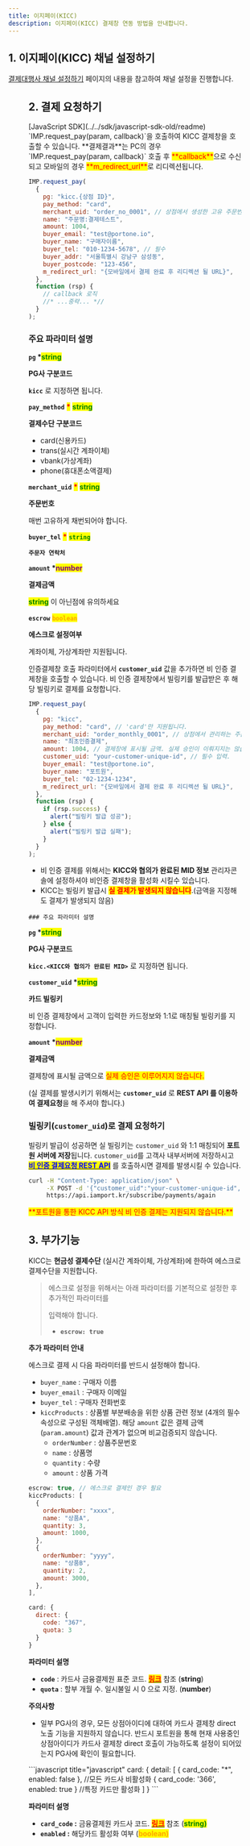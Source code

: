 ```yaml
---
title: 이지페이(KICC)
description: 이지페이(KICC) 결제창 연동 방법을 안내합니다.
---
```



## 1. 이지페이(KICC) 채널 설정하기

[결제대행사 채널 설정하기](../../ready/readme#3-결제대행사-채널-설정하기) 페이지의 내용을 참고하여 채널 설정을 진행합니다.

<Figure src="/gitbook-assets/ko/screenshot 2022-06-03 4.54.05.png" />

## 2. 결제 요청하기

<Tabs>
<Tab title="인증결제">
[JavaScript SDK](../../sdk/javascript-sdk-old/readme) `IMP.request_pay(param, callback)`을 호출하여 KICC 결제창을 호출할 수 있습니다. **결제결과**는 PC의 경우 `IMP.request_pay(param, callback)` 호출 후 <mark style="color:red;">**callback**</mark>으로 수신되고 모바일의 경우 <mark style="color:red;">**m_redirect_url**</mark>로 리디렉션됩니다.

```javascript title="Javascript SDK"
IMP.request_pay(
  {
    pg: "kicc.{상점 ID}",
    pay_method: "card",
    merchant_uid: "order_no_0001", // 상점에서 생성한 고유 주문번호
    name: "주문명:결제테스트",
    amount: 1004,
    buyer_email: "test@portone.io",
    buyer_name: "구매자이름",
    buyer_tel: "010-1234-5678", // 필수
    buyer_addr: "서울특별시 강남구 삼성동",
    buyer_postcode: "123-456",
    m_redirect_url: "{모바일에서 결제 완료 후 리디렉션 될 URL}",
  },
  function (rsp) {
    // callback 로직
    //* ...중략... *//
  }
);
```

### 주요 파라미터 설명

**`pg` \***<mark style="color:green;">**string**</mark>

**PG사 구분코드**

**`kicc`** 로 지정하면 됩니다.

**`pay_method`** <mark style="color:red;">**\***</mark> <mark style="color:green;">**string**</mark>

**결제수단 구분코드**

- card(신용카드)
- trans(실시간 계좌이체)
- vbank(가상계좌)
- phone(휴대폰소액결제)

**`merchant_uid`** <mark style="color:red;">**\***</mark> <mark style="color:green;">**string**</mark>

**주문번호**

매번 고유하게 채번되어야 합니다.

**`buyer_tel`** <mark style="color:red;">**\***</mark> <mark style="color:green;">**`string`**</mark>

**`주문자 연락처`**

**`amount` \***<mark style="color:purple;">**number**</mark>

**결제금액**

<mark style="color:green;">**string**</mark> 이 아닌점에 유의하세요

**`escrow`** <mark style="color:orange;">**`boolean`**</mark>

**에스크로 설정여부**

계좌이체, 가상계좌만 지원됩니다.

<Codepen user="chaiport" slug="YzevrGz" />
</Tab>

<Tab title="비인증 결제(결제창)">

인증결제창 호출 파라미터에서 **`customer_uid`** 값을 추가하면 비 인증 결제창을 호출할 수 있습니다. 비 인증 결제창에서 빌링키를 발급받은 후 해당 빌링키로 결제를 요청합니다.

```javascript title="Javascript SDK"
IMP.request_pay(
  {
    pg: "kicc",
    pay_method: "card", // 'card'만 지원됩니다.
    merchant_uid: "order_monthly_0001", // 상점에서 관리하는 주문 번호
    name: "최초인증결제",
    amount: 1004, // 결제창에 표시될 금액. 실제 승인이 이뤄지지는 않습니다.
    customer_uid: "your-customer-unique-id", // 필수 입력.
    buyer_email: "test@portone.io",
    buyer_name: "포트원",
    buyer_tel: "02-1234-1234",
    m_redirect_url: "{모바일에서 결제 완료 후 리디렉션 될 URL}",
  },
  function (rsp) {
    if (rsp.success) {
      alert("빌링키 발급 성공");
    } else {
      alert("빌링키 발급 실패");
    }
  }
);
```

<Hint style="info">

- 비 인증 결제를 위해서는 **KICC와 협의가 완료된 MID 정보** 관리자콘솔에 설정하셔야 비인증 결제창을 활성화 시킬수 있습니다.
- KICC는 빌링키 발급시 <mark style="color:red;">**실 결제가 발생되지 않습니다**</mark>.(금액을 지정해도 결제가 발생되지 않음)

</Hint>

    ### 주요 파라미터 설명

**`pg` \***<mark style="color:green;">**string**</mark>

**PG사 구분코드**

**`kicc.<KICC와 협의가 완료된 MID>`** 로 지정하면 됩니다.

**`customer_uid` \***<mark style="color:green;">**string**</mark>

**카드 빌링키**

비 인증 결제창에서 고객이 입력한 카드정보와 1:1로 매칭될 빌링키를 지정합니다.

**`amount` \***<mark style="color:purple;">**number**</mark>

**결제금액**

결제창에 표시될 금액으로 <mark style="color:red;">실제 승인은 이루어지지 않습니다.</mark>

(실 결제를 발생시키기 위해서는 **`customer_uid`** 로 **REST API 를 이용하여 결제요청**을 해 주셔야 합니다.)

### 빌링키(`customer_uid`)로 결제 요청하기

빌링키 발급이 성공하면 실 빌링키는 `customer_uid` 와 1:1 매칭되어 **포트원 서버에 저장**됩니다. `customer_uid`를 고객사 내부서버에 저장하시고 [<mark style="color:blue;">**비 인증 결제요청 REST API**</mark>](../../api/api-4/api) 를 호출하시면 결제를 발생시킬 수 있습니다.

```sh title="server-side"
curl -H "Content-Type: application/json" \
     -X POST -d '{"customer_uid":"your-customer-unique-id", "merchant_uid":"order_id_8237352", "amount":1004}' \
     https://api.iamport.kr/subscribe/payments/again
```

<mark style="color:red;">
  **포트원을 통한 KICC API 방식 비 인증 결제는 지원되지 않습니다.**
</mark>

</Tab>
</Tabs>

## 3. 부가기능

<Tabs>
<Tab title="에스크로 설정">

KICC는 **현금성 결제수단** (실시간 계좌이체, 가상계좌)에 한하여 에스크로 결제수단을 지원합니다.

> 에스크로 설정을 위해서는 아래 파라미터를 기본적으로 설정한 후 추가적인 파라미터를
>
> 입력해야 합니다.
>
> - **`escrow: true`**

**추가 파라미터 안내**

에스크로 결제 시 다음 파라미터를 반드시 설정해야 합니다.

- `buyer_name` : 구매자 이름
- `buyer_email` : 구매자 이메일
- `buyer_tel` : 구매자 전화번호
- `kiccProducts` : 상품별 부분배송을 위한 상품 관련 정보 (4개의 필수 속성으로 구성된 객체배열). 해당 `amount` 값은 결제 금액(`param.amount`) 값과 관계가 없으며 비교검증되지 않습니다.
  - `orderNumber` : 상품주문번호
  - `name` : 상품명
  - `quantity` : 수량
  - `amount` : 상품 가격

```javascript title="JavaScript SDK"
escrow: true, // 에스크로 결제인 경우 필요
kiccProducts: [
  {
    orderNumber: "xxxx",
    name: "상품A",
    quantity: 3,
    amount: 1000,
  },
  {
    orderNumber: "yyyy",
    name: "상품B",
    quantity: 2,
    amount: 3000,
  },
],
```

</Tab>

<Tab title="카드사 모듈 바로 호출">

```javascript title="javascript"
card: {
  direct: {
    code: "367",
    quota: 3
  }
}
```

**파라미터 설명**

- **`code`** : 카드사 금융결제원 표준 코드. [<mark style="color:red;">**링크**</mark>](https://faq.portone.io/6503bcb4-4a61-4cf3-afd8-5d913b1385a6) 참조 (**string**)
- **`quota`** : 할부 개월 수. 일시불일 시 0 으로 지정. (**number**)

<Hint style="danger">

**주의사항**

- 일부 PG사의 경우, 모든 상점아이디에 대하여 카드사 결제창 direct 노출 기능을 지원하지 않습니다. 반드시 포트원을 통해 현재 사용중인 상점아이디가 카드사 결제창 direct 호출이 가능하도록 설정이 되어있는지 PG사에 확인이 필요합니다.

</Hint>

</Tab>

<Tab title="특정 카드사 노출">
```javascript title="javascript"
card: {
  detail: [
    { card_code: "*", enabled: false },     //모든 카드사 비활성화
    { card_code: '366', enabled: true }     //특정 카드만 활성화
  ]
}
```

**파라미터 설명**

- **`card_code` :** 금융결제원 카드사 코드. [<mark style="color:red;">**링크**</mark>](https://faq.portone.io/6503bcb4-4a61-4cf3-afd8-5d913b1385a6) 참조 (<mark style="color:green;">**string)**</mark>
- **`enabled` :** 해당카드 활성화 여부 (<mark style="color:orange;">**boolean)**</mark>

<Codepen
  user="chaiport"
  slug="MWQKdVo"
  caption="신한카드만 결제창 노출 처리 예제"
/>

</Tab>
</Tabs>
